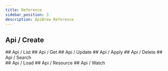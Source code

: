 ```yaml
---
title: Reference
sidebar_position: 3
description: ApiBrew Reference
---
```






## Api / Create
<Create/>
## Api / List
<List/>
## Api / Get
<Get/>
## Api / Update
<Update/>
## Api / Apply
<Apply/>
## Api / Delete
<Delete/>
## Api / Search
<Search/>
## Api / Load
<Load/>
## Api / Resource
<Resource/>
## Api / Watch
<Watch/>
